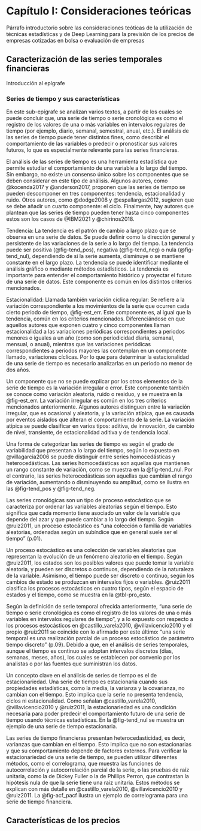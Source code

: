 # Capítulo I: Consideraciones teóricas

Párrafo introductorio sobre las consideraciones teóticas de la utilización de técnicas estadísticas y de Deep Learning para la previsión de los precios de empresas cotizadas en bolsa o evaluación de empresas

## Caracterización de las series temporales financieras

Introducción al epígrafe

### Series de tiempo y sus características

En este sub-epígrafe se analizan varios textos, a partir de los cuales se puede concluir que, una serie de tiempo o serie cronológica es como el registro de los valores de una o más variables en intervalos regulares de tiempo (por ejemplo, diario, semanal, semestral, anual, etc.). El análisis de las series de tiempo puede tener distintos fines, como describir el comportamiento de las variables o predecir o pronosticar sus valores futuros, lo que es especialmente relevante para las series financieras.

El análisis de las series de tiempo es una herramienta estadística que permite estudiar el comportamiento de una variable a lo largo del tiempo. Sin embargo, no existe un consenso único sobre los componentes que se deben considerar en este tipo de análisis. Algunos autores, como @kocenda2017 y @anderson2017, proponen que las series de tiempo se pueden descomponer en tres componentes: tendencia, estacionalidad y ruido. Otros autores, como @dodge2008 y @espallargas2012, sugieren que se debe añadir un cuarto componente: el ciclo. Finalmente, hay autores que plantean que las series de tiempo pueden tener hasta cinco componentes estos son los casos de @IBM2021 y @chirinos2018.

Tendencia: La tendencia es el patrón de cambio a largo plazo que se observa en una serie de datos. Se puede definir como la dirección general y persistente de las variaciones de la serie a lo largo del tiempo. La tendencia puede ser positiva (@fig-tend_pos), negativa (@fig-tend_neg) o nula (@fig-tend_nul), dependiendo de si la serie aumenta, disminuye o se mantiene constante en el largo plazo. La tendencia se puede identificar mediante el análisis gráfico o mediante métodos estadísticos. La tendencia es importante para entender el comportamiento histórico y proyectar el futuro de una serie de datos. Este componente es común en los distintos criterios mencionados.

Estacionalidad: Llamada también variación cíclica regular: Se refiere a la variación correspondiente a los movimientos de la serie que ocurren cada cierto periodo de tiempo, @fig-est_err. Este componente es, al igual que la tendencia, común en los criterios mencionados. Diferenciándose en que aquellos autores que exponen cuatro y cinco componentes llaman estacionalidad a las variaciones periódicas correspondientes a periodos menores o iguales a un año (como son periodicidad diaria, semanal, mensual, o anual), mientras que las variaciones periódicas correspondientes a periodos mayores las contemplan en un componente llamado, variaciones cíclicas. Por lo que para determinar la estacionalidad de una serie de tiempo es necesario analizarlas en un periodo no menor de dos años.

Un componente que no se puede explicar por los otros elementos de la serie de tiempo es la variación irregular o error. Este componente también se conoce como variación aleatoria, ruido o residuo, y se muestra en la @fig-est_err. La variación irregular es común en los tres criterios mencionados anteriormente. Algunos autores distinguen entre la variación irregular, que es ocasional y aleatoria, y la variación atípica, que es causada por eventos aislados que alteran el comportamiento de la serie. La variación atípica se puede clasificar en varios tipos: aditiva, de innovación, de cambio de nivel, transiente, de estacionalidad aditiva y de tendencia local.

Una forma de categorizar las series de tiempo es según el grado de variabilidad que presentan a lo largo del tiempo, según lo expuesto en @villagarcia2006 se puede distinguir entre series homocedásticas y heterocedásticas. Las series homocedásticas son aquellas que mantienen un rango constante de variación, como se muestra en la @fig-tend_nul. Por el contrario, las series heterocedásticas son aquellas que cambian el rango de variación, aumentando o disminuyendo su amplitud, como se ilustra en las @fig-tend_pos y @fig-tend_neg.

Las series cronológicas son un tipo de proceso estocástico que se caracteriza por ordenar las variables aleatorias según el tiempo. Esto significa que cada momento tiene asociado un valor de la variable que depende del azar y que puede cambiar a lo largo del tiempo. Según @ruiz2011, un proceso estocástico es "una colección o familia de variables aleatorias, ordenadas según un subíndice que en general suele ser el tiempo" (p.01).

Un proceso estocástico es una colección de variables aleatorias que representan la evolución de un fenómeno aleatorio en el tiempo. Según @ruiz2011, los estados son los posibles valores que puede tomar la variable aleatoria, y pueden ser discretos o continuos, dependiendo de la naturaleza de la variable. Asimismo, el tiempo puede ser discreto o continuo, según los cambios de estado se produzcan en intervalos fijos o variables. @ruiz2011 clasifica los procesos estocásticos en cuatro tipos, según el espacio de estados y el tiempo, como se muestra en la @tbl-pro_esto.

Según la definición de serie temporal ofrecida anteriormente, "una serie de tiempo o serie cronológica es como el registro de los valores de una o más variables en intervalos regulares de tiempo", y a lo expuesto con respecto a los procesos estocásticos en @castillo_varela2010, @villavicencio2010 y el propio @ruiz2011 se coincide con lo afirmado por este último: "una serie temporal es una realización parcial de un proceso estocástico de parámetro tiempo discreto" (p.09). Debido a que, en el análisis de series temporales, aunque el tiempo es continuo se adoptan intervalos discretos (días, semanas, meses, años), los cuales se establecen por convenio por los analistas o por las fuentes que suministran los datos.

Un concepto clave en el análisis de series de tiempo es el de estacionariedad. Una serie de tiempo es estacionaria cuando sus propiedades estadísticas, como la media, la varianza y la covarianza, no cambian con el tiempo. Esto implica que la serie no presenta tendencia, ciclos ni estacionalidad. Como señalan @castillo_varela2010, @villavicencio2010 y @ruiz2011, la estacionariedad es una condición necesaria para poder predecir el comportamiento futuro de una serie de tiempo usando técnicas estadísticas. En la @fig-tend_nul se muestra un ejemplo de una serie de tiempo estacionaria.

Las series de tiempo financieras presentan heterocedasticidad, es decir, varianzas que cambian en el tiempo. Esto implica que no son estacionarias y que su comportamiento depende de factores externos. Para verificar la estacionariedad de una serie de tiempo, se pueden utilizar diferentes métodos, como el correlograma, que muestra las funciones de autocorrelación y autocorrelación parcial de la serie, o las pruebas de raíz unitaria, como la de Dickey Fuller o la de Phillips Perron, que contrastan la hipótesis nula de que la serie tiene una raíz unitaria. Estos métodos se explican con más detalle en @castillo_varela2010, @villavicencio2010 y @ruiz2011. La @fig-acf_pacf ilustra un ejemplo de correlograma para una serie de tiempo financiera.

## Características de los precios
